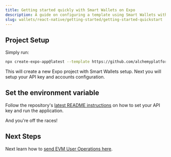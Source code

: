 ```yaml
---
title: Getting started quickly with Smart Wallets on Expo
description: A guide on configuring a template using Smart Wallets with a React Native Expo application
slug: wallets/react-native/getting-started/getting-started-quickstart
---
```


## Project Setup

Simply run:

```bash
npx create-expo-app@latest --template https://github.com/alchemyplatform/account-kit-expo-quickstart
```

This will create a new Expo project with Smart Wallets setup. Next you will setup your API key and accounts configuration.

<Markdown src="../../../shared/react-native/signer-setup.mdx" />

## Set the environment variable

Follow the repository's [latest README instructions](https://github.com/alchemyplatform/account-kit-expo-quickstart/blob/main/README.md) on how to set your API key and run the application.

And you're off the races!

## Next Steps

Next learn how to [send EVM User Operations here](/wallets/transactions/send/send-user-operations).
